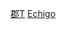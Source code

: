 {{Navbox
|bodyclass=hlist

|name = 越後國的郡
|state = {{{state|autocollapse}}}
|titlestyle = background:#CCFF99;
|title = [[越後國]]的[[郡]]
|imageleft =
|image =
|bodystyle = background:#f9f9f9;
|groupstyle = background:#CCFF99;vertical-align:top;padding:0.125em 0.25em;
|liststyle = width:auto;
|oddstyle = background:#fcfcfc;
|evenstyle =
|list1 = 
*[[頸城郡]] 
* [[魚沼郡]] 
* [[刈羽郡]] 
* [[三島郡 (新潟縣)|三島郡]] 
* [[古志郡]] 
* [[蒲原郡]] 
* [[岩船郡]]
}}<noinclude>
[[Category:越後國|郡T]]
[[Category:日本令制國行政區劃模板|Echigo ]]
</noinclude>